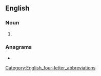 {{also|gram|Gram|grām|gräm|-gram|'gram}}
==English==

===Noun===
{{en-noun|-}}

# {{abbreviation of|en|grammar}}

===Anagrams===
* {{anagrams|en|a=agmr|MAgr|marg}}

[[Category:English_four-letter_abbreviations]]